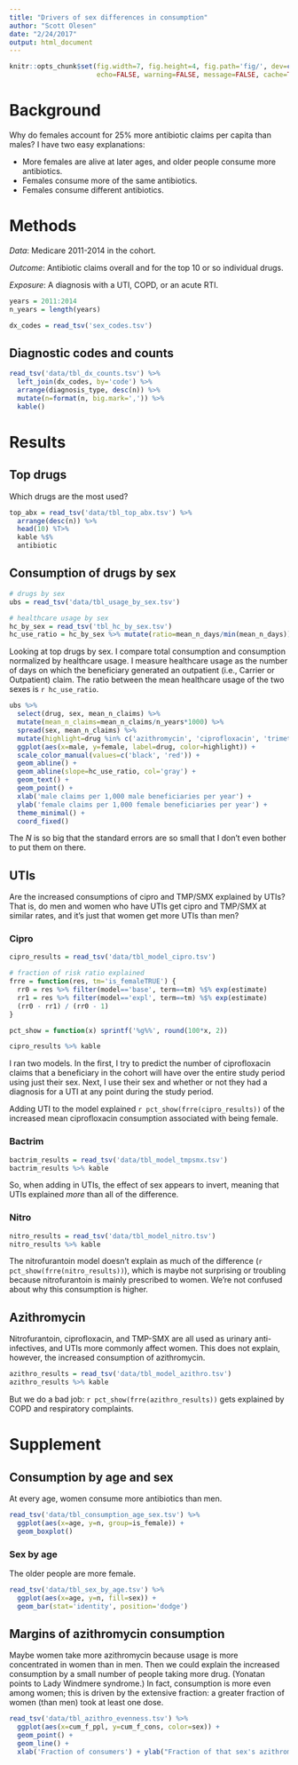 ```yaml
---
title: "Drivers of sex differences in consumption"
author: "Scott Olesen"
date: "2/24/2017"
output: html_document
---
```


```r
knitr::opts_chunk$set(fig.width=7, fig.height=4, fig.path='fig/', dev=c('png', 'pdf'),
                      echo=FALSE, warning=FALSE, message=FALSE, cache=TRUE, autodep=TRUE)
```

# Background

Why do females account for 25% more antibiotic claims per capita than males? I have two easy explanations:

- More females are alive at later ages, and older people consume more antibiotics.
- Females consume more of the same antibiotics.
- Females consume different antibiotics.

# Methods

*Data*: Medicare 2011-2014 in the cohort.

*Outcome*: Antibiotic claims overall and for the top 10 or so individual drugs.

*Exposure*: A diagnosis with a UTI, COPD, or an acute RTI.

```r
years = 2011:2014
n_years = length(years)

dx_codes = read_tsv('sex_codes.tsv')
```

## Diagnostic codes and counts

```r
read_tsv('data/tbl_dx_counts.tsv') %>%
  left_join(dx_codes, by='code') %>%
  arrange(diagnosis_type, desc(n)) %>%
  mutate(n=format(n, big.mark=',')) %>%
  kable()
```

# Results

## Top drugs

Which drugs are the most used?

```r
top_abx = read_tsv('data/tbl_top_abx.tsv') %>%
  arrange(desc(n)) %>%
  head(10) %T>%
  kable %$%
  antibiotic
```

## Consumption of drugs by sex

```r
# drugs by sex
ubs = read_tsv('data/tbl_usage_by_sex.tsv')

# healthcare usage by sex
hc_by_sex = read_tsv('tbl_hc_by_sex.tsv')
hc_use_ratio = hc_by_sex %>% mutate(ratio=mean_n_days/min(mean_n_days)) %$% max(ratio)
```

Looking at top drugs by sex. I compare total consumption and consumption normalized by healthcare usage. I measure healthcare usage as the number of days on which the beneficiary generated an outpatient (i.e., Carrier or Outpatient) claim. The ratio between the mean healthcare usage of the two sexes is `r hc_use_ratio`.

```r
ubs %>%
  select(drug, sex, mean_n_claims) %>%
  mutate(mean_n_claims=mean_n_claims/n_years*1000) %>%
  spread(sex, mean_n_claims) %>%
  mutate(highlight=drug %in% c('azithromycin', 'ciprofloxacin', 'trimethoprim/sulfamethoxazole', 'fosfomycin', 'nitrofurantoin')) %>%
  ggplot(aes(x=male, y=female, label=drug, color=highlight)) +
  scale_color_manual(values=c('black', 'red')) +
  geom_abline() +
  geom_abline(slope=hc_use_ratio, col='gray') +
  geom_text() +
  geom_point() +
  xlab('male claims per 1,000 male beneficiaries per year') +
  ylab('female claims per 1,000 female beneficiaries per year') +
  theme_minimal() +
  coord_fixed()
```

The $N$ is so big that the standard errors are so small that I don't even bother to put them on there.

## UTIs

Are the increased consumptions of cipro and TMP/SMX explained by UTIs? That is, do men and women who have UTIs get cipro and TMP/SMX at similar rates, and it's just that women get more UTIs than men?

### Cipro

```r
cipro_results = read_tsv('data/tbl_model_cipro.tsv')

# fraction of risk ratio explained
frre = function(res, tm='is_femaleTRUE') {
  rr0 = res %>% filter(model=='base', term==tm) %$% exp(estimate)
  rr1 = res %>% filter(model=='expl', term==tm) %$% exp(estimate)
  (rr0 - rr1) / (rr0 - 1)
}

pct_show = function(x) sprintf('%g%%', round(100*x, 2))

cipro_results %>% kable
```

I ran two models. In the first, I try to predict the number of ciprofloxacin claims that a beneficiary in the cohort will have over the entire study period using just their sex. Next, I use their sex and whether or not they had a diagnosis for a UTI at any point during the study period.

Adding UTI to the model explained `r pct_show(frre(cipro_results))` of the increased mean ciprofloxacin consumption associated with being female.

### Bactrim

```r
bactrim_results = read_tsv('data/tbl_model_tmpsmx.tsv')
bactrim_results %>% kable
```

So, when adding in UTIs, the effect of sex appears to invert, meaning that UTIs explained *more* than all of the difference.

### Nitro

```r
nitro_results = read_tsv('data/tbl_model_nitro.tsv')
nitro_results %>% kable
```

The nitrofurantoin model doesn't explain as much of the difference (`r pct_show(frre(nitro_results))`), which is maybe not surprising or troubling because nitrofurantoin is mainly prescribed to women. We're not confused about why this consumption is higher.

## Azithromycin

Nitrofurantoin, ciprofloxacin, and TMP-SMX are all used as urinary anti-infectives, and UTIs more commonly affect women. This does not explain, however, the increased consumption of azithromycin.

```r
azithro_results = read_tsv('data/tbl_model_azithro.tsv')
azithro_results %>% kable
```

But we do a bad job: `r pct_show(frre(azithro_results))` gets explained by COPD and respiratory complaints.

# Supplement

## Consumption by age and sex

At every age, women consume more antibiotics than men.

```r
read_tsv('data/tbl_consumption_age_sex.tsv') %>%
  ggplot(aes(x=age, y=n, group=is_female)) +
  geom_boxplot()
```

### Sex by age

The older people are more female.

```r
read_tsv('data/tbl_sex_by_age.tsv') %>%
  ggplot(aes(x=age, y=n, fill=sex)) +
  geom_bar(stat='identity', position='dodge')
```

## Margins of azithromycin consumption

Maybe women take more azithromycin because usage is more concentrated in women than in men. Then we could explain the increased consumption by a small number of people taking more drug. (Yonatan points to Lady Windmere syndrome.) In fact, consumption is more even among women; this is driven by the extensive fraction: a greater fraction of women (than men) took at least one dose.

```r
read_tsv('data/tbl_azithro_evenness.tsv') %>%
  ggplot(aes(x=cum_f_ppl, y=cum_f_cons, color=sex)) +
  geom_point() +
  geom_line() +
  xlab('Fraction of consumers') + ylab("Fraction of that sex's azithromycin consumed")
```

